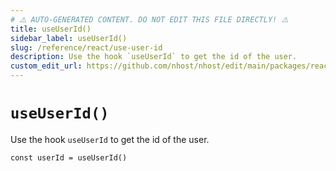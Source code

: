 ```yaml
---
# ⚠️ AUTO-GENERATED CONTENT. DO NOT EDIT THIS FILE DIRECTLY! ⚠️
title: useUserId()
sidebar_label: useUserId()
slug: /reference/react/use-user-id
description: Use the hook `useUserId` to get the id of the user.
custom_edit_url: https://github.com/nhost/nhost/edit/main/packages/react/src/hooks/user.ts#L367
---
```


# `useUserId()`

Use the hook `useUserId` to get the id of the user.

```tsx
const userId = useUserId()
```
